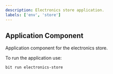 ```yaml
---
description: Electronics store application.
labels: ['env', 'store']
---
```


## Application Component

Application component for the electronics store.

To run the application use:

```bash
bit run electronics-store
```
